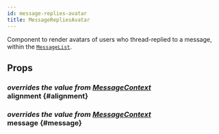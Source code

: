 ```yaml
---
id: message-replies-avatar
title: MessageRepliesAvatar
---
```



Component to render avatars of users who thread-replied to a message, within the [`MessageList`](./message_list.mdx).

## Props

### <div class="label description">_overrides the value from [MessageContext](../contexts/message_context.mdx#alignment)_</div> alignment \{#alignment}

<Alignment />

### <div class="label description">_overrides the value from [MessageContext](../contexts/message_context.mdx#message)_</div> message \{#message}

<MessageProp />
